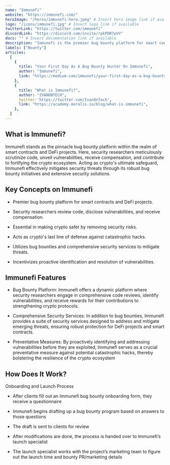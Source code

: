 ```yaml
---
name: "Immunefi"
website: "https://immunefi.com/"
heroImage: "/heros/immunefi-hero.jpeg" # Insert hero image link if available
logo: "/icons/immunefi.jpg" # Insert logo link if available
twitterLink: "https://twitter.com/immunefi"
discordLink: "https://discord.com/invite/rpkPDR7pVV"
docs: "" # Insert documentation link if available
description: "Immunefi is the premier bug bounty platform for smart contracts and DeFi projects, where security researchers review code, disclose vulnerabilities, get paid, and make crypto safer."
labels: ["Bounty"]
articles:
  [
    {
      title: "Your First Day As A Bug Bounty Hunter On Immunefi",
      author: "Immunefi",
      link: "https://medium.com/immunefi/your-first-day-as-a-bug-bounty-hunter-on-immunefi-9b101768a40c",
    },
    {
      title: "What is Immunefi?",
      author: "IVANONTECH",
      twitter:'https://twitter.com/IvanOnTech',
      link: "https://academy.moralis.io/blog/what-is-immunefi",
    },
  ]
---
```


## What is Immunefi?

Immunefi stands as the pinnacle bug bounty platform within the realm of smart contracts and DeFi projects. Here, security researchers meticulously scrutinize code, unveil vulnerabilities, receive compensation, and contribute to fortifying the crypto ecosystem. Acting as crypto's ultimate safeguard, Immunefi effectively mitigates security threats through its robust bug bounty initiatives and extensive security solutions.

## Key Concepts on Immunefi

- Premier bug bounty platform for smart contracts and DeFi projects.

- Security researchers review code, disclose vulnerabilities, and receive compensation.

- Essential in making crypto safer by removing security risks.

- Acts as crypto's last line of defense against catastrophic hacks.

- Utilizes bug bounties and comprehensive security services to mitigate threats.

- Incentivizes proactive identification and resolution of vulnerabilities.

## Immunefi Features

- Bug Bounty Platform: Immunefi offers a dynamic platform where security researchers engage in comprehensive code reviews, identify vulnerabilities, and receive rewards for their contributions to strengthening crypto protocols.

- Comprehensive Security Services: In addition to bug bounties, Immunefi provides a suite of security services designed to address and mitigate emerging threats, ensuring robust protection for DeFi projects and smart contracts.

- Preventative Measures: By proactively identifying and addressing vulnerabilities before they are exploited, Immunefi serves as a crucial preventative measure against potential catastrophic hacks, thereby bolstering the resilience of the crypto ecosystem

## How Does It Work?

Onboarding and Launch Process

- After clients fill out an Immunefi bug bounty onboarding form, they receive a questionnaire

- Immunefi begins drafting up a bug bounty program based on answers to those questions

- The draft is sent to clients for review

- After modifications are done, the process is handed over to Immunefi’s launch specialist

- The launch specialist works with the project’s marketing team to figure out the launch time and bounty PR/marketing details

